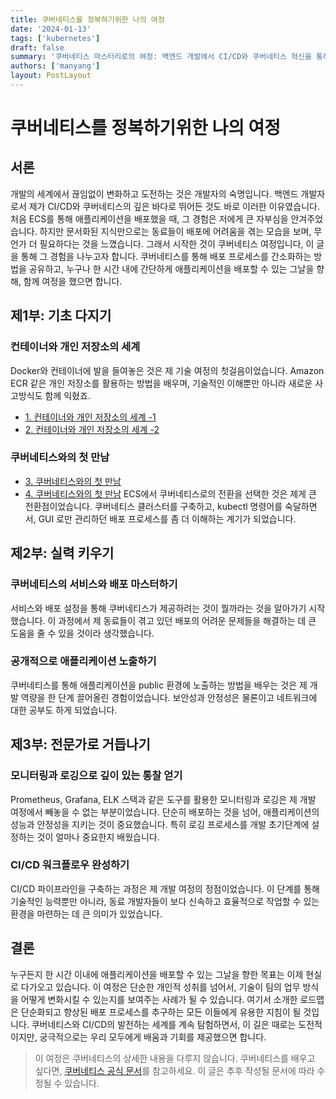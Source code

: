 ```yaml
---
title: 쿠버네티스를 정복하기위한 나의 여정
date: '2024-01-13'
tags: ['kubernetes']
draft: false
summary: '쿠버네티스 마스터리로의 여정: 백엔드 개발에서 CI/CD와 쿠버네티스 혁신을 통해 동료들의 배포 과정을 간소화하는 방법을 공유합니다.'
authors: ['manyang']
layout: PostLayout
---
```


# 쿠버네티스를 정복하기위한 나의 여정

## 서론

개발의 세계에서 끊임없이 변화하고 도전하는 것은 개발자의 숙명입니다. 백엔드 개발자로서 제가 CI/CD와 쿠버네티스의 깊은 바다로 뛰어든 것도 바로 이러한 이유였습니다.
처음 ECS를 통해 애플리케이션을 배포했을 때, 그 경험은 저에게 큰 자부심을 안겨주었습니다. 하지만 문서화된 지식만으로는 동료들이 배포에 어려움을 겪는 모습을 보며, 무언가 더 필요하다는 것을 느꼈습니다.
그래서 시작한 것이 쿠버네티스 여정입니다, 이 글을 통해 그 경험을 나누고자 합니다.
쿠버네티스를 통해 배포 프로세스를 간소화하는 방법을 공유하고, 누구나 한 시간 내에 간단하게 애플리케이션을 배포할 수 있는 그날을 향해, 함께 여정을 했으면 합니다.

## 제1부: 기초 다지기

### 컨테이너와 개인 저장소의 세계
Docker와 컨테이너에 발을 들여놓은 것은 제 기술 여정의 첫걸음이었습니다. Amazon ECR 같은 개인 저장소를 활용하는 방법을 배우며, 기술적인 이해뿐만 아니라 새로운 사고방식도 함께 익혔죠.

- [1. 컨테이너와 개인 저장소의 세계 -1](https://ji-yong.com/blog/kubernetes/1_container_and_private_repository)
- [2. 컨테이너와 개인 저장소의 세계 -2](https://ji-yong.com/blog/kubernetes/2_container_and_private_repository_practices)

### 쿠버네티스와의 첫 만남

- [3. 쿠버네티스와의 첫 만남](https://ji-yong.com/blog/kubernetes/3._first_encounter_with_kubernetes)
- [4. 쿠버네티스와의 첫 만남](https://ji-yong.com/blog/kubernetes/4.kubernetes_pod_deployment_service)
ECS에서 쿠버네티스로의 전환을 선택한 것은 제게 큰 전환점이었습니다. 쿠버네티스 클러스터를 구축하고, kubectl 명령어를 숙달하면서, GUI 로만 관리하던 배포 프로세스를 좀 더 이해하는 계기가 되었습니다.

## 제2부: 실력 키우기

### 쿠버네티스의 서비스와 배포 마스터하기

서비스와 배포 설정을 통해 쿠버네티스가 제공하려는 것이 뭘까라는 것을 알아가기 시작했습니다.
이 과정에서 제 동료들이 겪고 있던 배포의 어려운 문제들을 해결하는 데 큰 도움을 줄 수 있을 것이라 생각했습니다.

### 공개적으로 애플리케이션 노출하기

쿠버네티스를 통해 애플리케이션을 public 환경에 노출하는 방법을 배우는 것은 제 개발 역량을 한 단계 끌어올린 경험이었습니다.
보안성과 안정성은 물론이고 네트워크에 대한 공부도 하게 되었습니다.

## 제3부: 전문가로 거듭나기

### 모니터링과 로깅으로 깊이 있는 통찰 얻기

Prometheus, Grafana, ELK 스택과 같은 도구를 활용한 모니터링과 로깅은 제 개발 여정에서 빼놓을 수 없는 부분이었습니다.
단순히 배포하는 것을 넘어, 애플리케이션의 성능과 안정성을 지키는 것이 중요했습니다.
특히 로깅 프로세스를 개발 초기단계에 설정하는 것이 얼마나 중요한지 배웠습니다.

### CI/CD 워크플로우 완성하기

CI/CD 파이프라인을 구축하는 과정은 제 개발 여정의 정점이었습니다. 이 단계를 통해 기술적인 능력뿐만 아니라, 동료 개발자들이 보다 신속하고 효율적으로 작업할 수 있는 환경을 마련하는 데 큰 의미가 있었습니다.

## 결론

누구든지 한 시간 이내에 애플리케이션을 배포할 수 있는 그날을 향한 목표는 이제 현실로 다가오고 있습니다.
이 여정은 단순한 개인적 성취를 넘어서, 기술이 팀의 업무 방식을 어떻게 변화시킬 수 있는지를 보여주는 사례가 될 수 있습니다. 여기서 소개한 로드맵은 단순화되고 향상된 배포 프로세스를 추구하는 모든 이들에게 유용한 지침이 될 것입니다.
쿠버네티스와 CI/CD의 발전하는 세계를 계속 탐험하면서, 이 길은 때로는 도전적이지만, 궁극적으로는 우리 모두에게 배움과 기회를 제공했으면 합니다.


> 이 여정은 쿠버네티스의 상세한 내용을 다루지 않습니다. 쿠버네티스를 배우고 싶다면, [쿠버네티스 공식 문서](https://kubernetes.io/ko/docs/home/)를 참고하세요.
> 이 글은 추후 작성될 문서에 따라 수정될 수 있습니다.